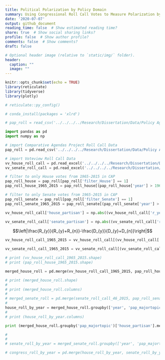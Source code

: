 ```yaml
---
title: Political Polarization by Policy Domain
summary: Using Congressional Roll Call Votes to Measure Polarization by Policy Domain
date: '2020-07-07'
output: github_document
reading_time: false  # Show estimated reading time?
share: true  # Show social sharing links?
profile: false  # Show author profile?
comments: false  # Show comments?
draft: false

# Optional header image (relative to `static/img/` folder).
header:
  caption: ""
  image: ""
---
```


```r
knitr::opts_chunk$set(echo = TRUE)
library(reticulate)
library(tidyverse)
library(plotly)
```

```r
# reticulate::py_config()

# conda_install(packages = 'xlrd')
```
```r
# pap_roll = read_csv('../../../../Research/Dissertation/Data/Policy Agendas Project/US-Legislative-roll_call_votes_19.1.csv')
```


```python
import pandas as pd
import numpy as np

# import Comparative Agendas Project Roll Call Data
pap_roll = pd.read_csv('../../../../Research/Dissertation/Data/Policy Agendas Project/US-Legislative-roll_call_votes_18.2.csv', low_memory=False)

# import Voteview Roll Call Data
vv_house_roll_call = pd.read_excel('../../../../Research/Dissertation/Data/hdemrep35_113.xlsx')
vv_senate_roll_call = pd.read_excel('../../../../Research/Dissertation/Data/sdemrep35_113.xlsx')

# filter to only House votes from 1965-2015 in CAP
pap_roll_house = pap_roll[pap_roll['filter_House'] == 1]
pap_roll_house_1965_2015 = pap_roll_house[(pap_roll_house['year'] > 1964) & (pap_roll_house['year'] < 2016)]

# filter to only Senate votes from 1965-2015 in CAP
pap_roll_senate = pap_roll[pap_roll['filter_Senate'] == 1]
pap_roll_senate_1965_2015 = pap_roll_senate[(pap_roll_senate['year'] > 1964) & (pap_roll_senate['year'] < 2016)]
```

```python

vv_house_roll_call['house_partisan'] = np.abs((vv_house_roll_call['r_yeas'] / (vv_house_roll_call['r_yeas'] + vv_house_roll_call['r_nays'])) - (vv_house_roll_call['d_yeas'] / (vv_house_roll_call['d_yeas'] + vv_house_roll_call['d_nays'])))

vv_senate_roll_call['senate_partisan'] = np.abs((vv_senate_roll_call['r_yeas'] / (vv_senate_roll_call['r_yeas'] + vv_senate_roll_call['r_nays'])) - (vv_senate_roll_call['d_yeas'] / (vv_senate_roll_call['d_yeas'] + vv_senate_roll_call['d_nays'])))

```

$$\left|\frac{R_{y}}{R_{y}+R_{n}}-\frac{D_{y}}{D_{y}+D_{n}}\right|$$

```python

vv_house_roll_call_1965_2015 = vv_house_roll_call[(vv_house_roll_call['year'] > 1964) & (vv_house_roll_call['year'] < 2016)]

vv_senate_roll_call_1965_2015 = vv_senate_roll_call[(vv_senate_roll_call['year'] > 1964) & (vv_senate_roll_call['year'] < 2016)]

# print (vv_house_roll_call_1965_2015.shape)
# print (pap_roll_house_1965_2015.shape)

merged_house_roll = pd.merge(vv_house_roll_call_1965_2015, pap_roll_house_1965_2015, on=['year', 'cong', 'rc_count'])

# print (merged_house_roll.shape)
# 
# print (merged_house_roll.columns)
# 
# merged_senate_roll = pd.merge(senate_roll_call_46_2015, pap_roll_senate_46_2015, on=['year', 'cong', 'rc_count'])
# 
house_roll_by_year = merged_house_roll.groupby(['year', 'pap_majortopic']).agg({'house_partisan' : 'mean', 'rc_count' : 'size'}).reset_index().rename(columns={'year': 'Year', 'pap_majortopic' : 'MajorTopic', 'rc_count' : 'house_bills'})
# 
# print (house_roll_by_year.columns)

print (merged_house_roll.groupby('pap_majortopic')['house_partisan'].mean().reset_index().sort_values(by='house_partisan', ascending=False).head())

# 
# 
# senate_roll_by_year = merged_senate_roll.groupby(['year', 'pap_majortopic']).agg({'senate_partisan' : 'mean', 'rc_count' : 'size'}).reset_index().rename(columns={'year': 'Year', 'pap_majortopic' : 'MajorTopic', 'rc_count' : 'senate_bills'})

# congress_roll_by_year = pd.merge(house_roll_by_year, senate_roll_by_year, on=['Year', 'MajorTopic'], how='outer')
```

